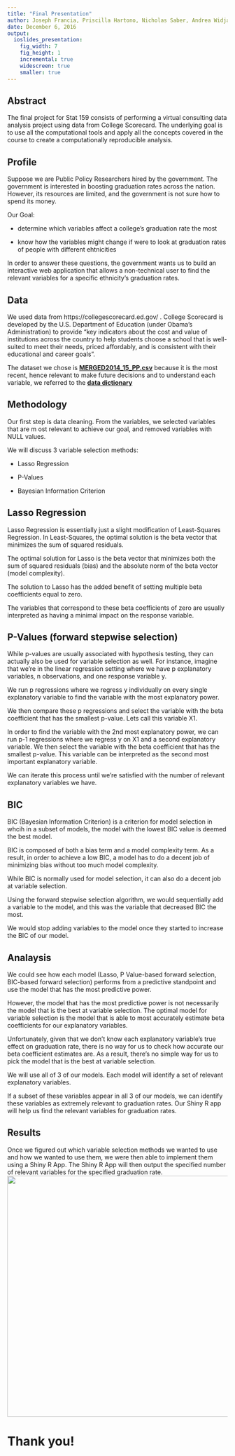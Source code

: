 ```yaml
---
title: "Final Presentation"
author: Joseph Francia, Priscilla Hartono, Nicholas Saber, Andrea Widjaja
date: December 6, 2016
output:
  ioslides_presentation:
    fig_width: 7
    fig_height: 1
    incremental: true
    widescreen: true
    smaller: true
---
```


## Abstract
The final project for Stat 159 consists of performing a virtual consulting data analysis project using data from College Scorecard. The underlying goal is to use all the computational tools and apply all the concepts covered in the course to create a computationally reproducible analysis.

## Profile
Suppose we are Public Policy Researchers hired by the government. The government is interested in boosting graduation rates across the nation. However, its resources are limited, and the government is not sure how to spend its money.

Our Goal:  

- determine which variables affect a college's graduation rate the most  

- know how the variables might change if were to look at graduation rates of people with different ehtnicities  

In order to answer these questions, the government wants us to build an interactive web application that allows a non-technical user to find the relevant variables for a specific ethnicity's graduation rates. 

## Data
We used data from https://collegescorecard.ed.gov/ . College Scorecard is developed by the U.S. Department of Education (under Obama’s Administration) to provide “key indicators about the cost and value of institutions across the country to help students choose a school that is well-suited to meet their needs, priced affordably, and is consistent with their educational and career goals”.

The dataset we chose is [**MERGED2014_15_PP.csv**](https://collegescorecard.ed.gov/data/) because it is the most recent, hence relevant to make future decisions and to understand each variable, we referred to the [**data dictionary**](https://collegescorecard.ed.gov/assets/CollegeScorecardDataDictionary-09-26-2016.xlsx)

## Methodology  
Our first step is data cleaning. From the variables, we selected variables that are m ost relevant to achieve our goal, and removed variables with NULL values.  

We will discuss 3 variable selection methods:  

- Lasso Regression  

- P-Values  

- Bayesian Information Criterion  


## Lasso Regression  
Lasso Regression is essentially just a slight modification of Least-Squares Regression. In Least-Squares, the optimal solution is the beta vector that minimizes the sum of squared residuals.  

The optimal solution for Lasso is the beta vector that minimizes both the sum of squared residuals (bias) and the absolute norm of the beta vector (model complexity).  

The solution to Lasso has the added benefit of setting multiple beta coefficients equal to zero.  

The variables that correspond to these beta coefficients of zero are usually interpreted as having a minimal impact on the response variable. 

## P-Values (forward stepwise selection)  
While p-values are usually associated with hypothesis testing, they can actually also be used for variable selection as well. For instance, imagine that we're in the linear regression setting where we have p explanatory variables, n observations, and one response variable y.  

We run p regressions where we regress y individually on every single explanatory variable to find the variable with the most explanatory power.  

We then compare these p regressions and select the variable with the beta coefficient that has the smallest p-value. Lets call this variable X1.  

In order to find the variable with the 2nd most explanatory power, we can run p-1 regressions where we regress y on X1 and a second explanatory variable. We then select the variable with the beta coefficient that has the smallest p-value. This variable can be interpreted as the second most important explanatory variable.  

We can iterate this process until we're satisfied with the number of relevant explanatory variables we have.

## BIC
BIC (Bayesian Information Criterion) is a criterion for model selection in whcih in a subset of models, the model with the lowest BIC value is deemed the best model.  

BIC is composed of both a bias term and a model complexity term. As a result, in order to achieve a low BIC, a model has to do a decent job of minimizing bias without too much model complexity.  

While BIC is normally used for model selection, it can also do a decent job at variable selection.  

Using the forward stepwise selection algorithm, we would sequentially add a variable to the model, and this was the variable that decreased BIC the most.  

We would stop adding variables to the model once they started to increase the BIC of our model. 

## Analaysis
We could see how each model (Lasso, P Value-based forward selection, BIC-based forward selection) performs from a predictive standpoint and use the model that has the most predictive power.  

However, the model that has the most predictive power is not necessarily the model that is the best at variable selection. The optimal model for variable selection is the model that is able to most accurately estimate beta coefficients for our explanatory variables.  

Unfortunately, given that we don't know each explanatory variable's true effect on graduation rate, there is no way for us to check how accurate our beta coefficient estimates are. As a result, there's no simple way for us to pick the model that is the best at variable selection.  

We will use all of 3 of our models. Each model will identify a set of relevant explanatory variables.  

If a subset of these variables appear in all 3 of our models, we can identify these variables as extremely relevant to graduation rates. Our Shiny R app will help us find the relevant variables for graduation rates.  

## Results
Once we figured out which variable selection methods we wanted to use and how we wanted to use them, we were then able to implement them using a Shiny R App. The Shiny R App will then output the specified number of relevant variables for the specified graduation rate.
<img src="..//images/screenshot.png"  height="550px"/>

# Thank you!

